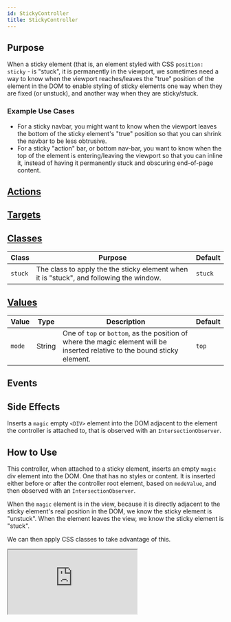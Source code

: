 ```yaml
---
id: StickyController
title: StickyController
---
```




## Purpose

When a sticky element (that is, an element styled with CSS `position: sticky` - is "stuck", it is permanently in the viewport, we sometimes need a way to know when the viewport reaches/leaves
the "true" position of the element in the DOM to enable styling of sticky elements one way when they are fixed (or unstuck), and another way when they are sticky/stuck.

### Example Use Cases
- For a sticky navbar, you might want to know when the viewport leaves the bottom of the sticky element's "true" position so that you can shrink the navbar to be less obtrusive.
- For a sticky "action" bar, or bottom nav-bar, you want to know when the top of the element is entering/leaving the viewport so that you can inline it, instead of having it permanently stuck and obscuring end-of-page content.


## [Actions](https://stimulus.hotwire.dev/reference/actions)

<NoActions/>

## [Targets](https://stimulus.hotwire.dev/reference/targets)


<NoTargets/>

## [Classes](https://stimulus.hotwire.dev/reference/classes)

| Class | Purpose | Default |
| --- | --- | --- |
| `stuck` | The class to apply the the sticky element when it is "stuck", and following the window.  | `stuck` |


## [Values](https://stimulus.hotwire.dev/reference/values)

| Value | Type | Description | Default |
| --- | --- | --- | --- |
| `mode` | String | One of `top` or `bottom`, as the position of where the magic element will be inserted relative to the bound sticky element.  | `top` |


## Events


<NoEvents/>

## Side Effects

Inserts a `magic` empty `<DIV>` element into the DOM adjacent to the element the controller is attached to, that is observed with an `IntersectionObserver`.


## How to Use

This controller, when attached to a sticky element, inserts an empty `magic` div element into the DOM. One that has no styles or content.
It is inserted either before or after the controller root element, based on `modeValue`, and then observed with an `IntersectionObserver`.

When the `magic` element is in the view, because it is directly adjacent to the sticky element's real position in the DOM, we know the
sticky element is "unstuck". When the element leaves the view, we know the sticky element is "stuck".

We can then apply CSS classes to take advantage of this.


<iframe
  src="https://codesandbox.io/embed/stickycontroller-fkomv?fontsize=14&hidenavigation=1&theme=dark"
  style={{width: "100%", height: "500px", border: "0", borderRadius: "4px", overflow: "hidden"}}
  sandbox="allow-forms allow-modals allow-popups allow-presentation allow-same-origin allow-scripts"
/>